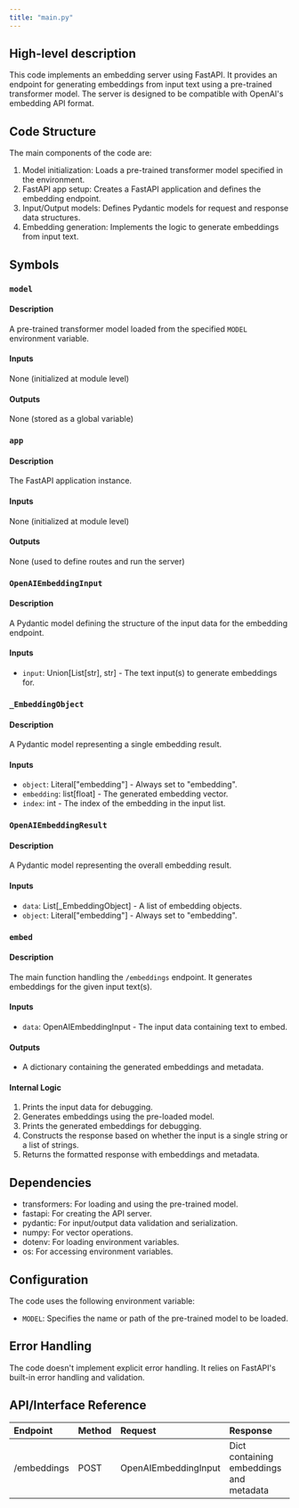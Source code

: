 ```yaml
---
title: "main.py"
---
```


## High-level description
This code implements an embedding server using FastAPI. It provides an endpoint for generating embeddings from input text using a pre-trained transformer model. The server is designed to be compatible with OpenAI's embedding API format.

## Code Structure
The main components of the code are:
1. Model initialization: Loads a pre-trained transformer model specified in the environment.
2. FastAPI app setup: Creates a FastAPI application and defines the embedding endpoint.
3. Input/Output models: Defines Pydantic models for request and response data structures.
4. Embedding generation: Implements the logic to generate embeddings from input text.

## Symbols

### `model`
#### Description
A pre-trained transformer model loaded from the specified `MODEL` environment variable.

#### Inputs
None (initialized at module level)

#### Outputs
None (stored as a global variable)

### `app`
#### Description
The FastAPI application instance.

#### Inputs
None (initialized at module level)

#### Outputs
None (used to define routes and run the server)

### `OpenAIEmbeddingInput`
#### Description
A Pydantic model defining the structure of the input data for the embedding endpoint.

#### Inputs
- `input`: Union[List[str], str] - The text input(s) to generate embeddings for.

### `_EmbeddingObject`
#### Description
A Pydantic model representing a single embedding result.

#### Inputs
- `object`: Literal["embedding"] - Always set to "embedding".
- `embedding`: list[float] - The generated embedding vector.
- `index`: int - The index of the embedding in the input list.

### `OpenAIEmbeddingResult`
#### Description
A Pydantic model representing the overall embedding result.

#### Inputs
- `data`: List[_EmbeddingObject] - A list of embedding objects.
- `object`: Literal["embedding"] - Always set to "embedding".

### `embed`
#### Description
The main function handling the `/embeddings` endpoint. It generates embeddings for the given input text(s).

#### Inputs
- `data`: OpenAIEmbeddingInput - The input data containing text to embed.

#### Outputs
- A dictionary containing the generated embeddings and metadata.

#### Internal Logic
1. Prints the input data for debugging.
2. Generates embeddings using the pre-loaded model.
3. Prints the generated embeddings for debugging.
4. Constructs the response based on whether the input is a single string or a list of strings.
5. Returns the formatted response with embeddings and metadata.

## Dependencies
- transformers: For loading and using the pre-trained model.
- fastapi: For creating the API server.
- pydantic: For input/output data validation and serialization.
- numpy: For vector operations.
- dotenv: For loading environment variables.
- os: For accessing environment variables.

## Configuration
The code uses the following environment variable:
- `MODEL`: Specifies the name or path of the pre-trained model to be loaded.

## Error Handling
The code doesn't implement explicit error handling. It relies on FastAPI's built-in error handling and validation.

## API/Interface Reference
| Endpoint | Method | Request | Response | Description |
|:---------|:-------|:--------|:---------|:------------|
| /embeddings | POST | OpenAIEmbeddingInput | Dict containing embeddings and metadata | Generates embeddings for given text input(s) |